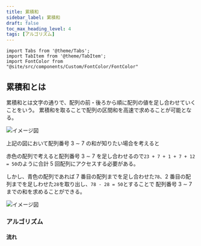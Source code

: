 ```yaml
---
title: 累積和
sidebar_label: 累積和
draft: false
toc_max_heading_level: 4
tags: [アルゴリズム]
---
```


```mdx-code-block
import Tabs from '@theme/Tabs';
import TabItem from '@theme/TabItem';
import FontColor from "@site/src/components/Custom/FontColor/FontColor"
```

## 累積和とは

累積和とは文字の通りで、配列の前・後ろから順に配列の値を足し合わせていくことをいう。
累積和を取ることで配列の区間和を高速で求めることが可能となる。

![イメージ図](/img/svg/Algorithm/cumulative-sum/cumulative-sum-1.drawio.svg "累積和イメージ図")

上記の図において配列番号 3 $\sim$ 7 の和が知りたい場合を考えると

赤色の配列で考えると配列番号 3 $\sim$ 7 を足し合わせるので`23 + 7 + 1 + 7 + 12 = 50`のように合計 5 回配列にアクセスする必要がある。

しかし、青色の配列であれば 7 番目の配列までを足し合わせた`78`、2 番目の配列までを足しわせた`28`を取り出し、`78 - 28 = 50`とすることで
配列番号 3 $\sim$ 7 までの和を求めることができる。

![イメージ図](/img/svg/Algorithm/cumulative-sum/cumulative-sum-2.drawio.svg "累積和イメージ図2")

### アルゴリズム

#### 流れ
